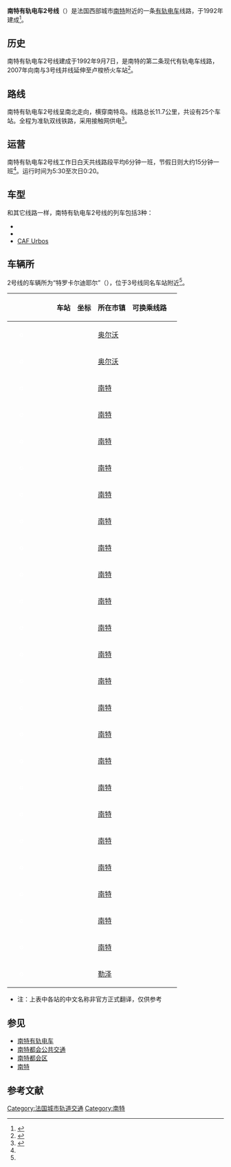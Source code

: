 {{Infobox rail line
|rail_name=南特有轨电车2号线<br>{{lang|fr|Ligne 2 du tramway de Nantes}}<br>{{法国交通标志/南特|tram}} {{法国交通标志/南特|2}}
|banner_color=#FFFFFF
|logo_filename=
|logo_width=
|image = Alsthom TFS n°336 École Centrale Audencia.jpg
|caption=南特有轨电车2号线
|service_type=[[城市轨道交通系统|城市轨道交通]]
|network=[[南特有轨电车|南特有轨电车]]
|status=运营中
|locale={{FRA}}[[南特都会区|南特都会区]]
|start=[[奥尔沃|奥尔沃]]-大谷<br>[[勒泽|勒泽]]-卢梭桥火车站
|stations=25
|begin_operation=1992年9月7日
|operator=[[南特都会公共交通|南特都会公共交通]]
|depot=特罗卡尔迪耶尔
|system_length=11.7km
|线路类型=地面
|lines=[[双线铁路|双线]]
|track_gauge=准轨
|electrified=
|fleet_size=
|max_speed=
|route_map=
}}

'''南特有轨电车2号线'''（{{lang-fr|Ligne 2 du tramway de Nantes}}）是法国西部城市[[南特|南特]]附近的一条[[有轨电车|有轨电车]]线路，于1992年建成<ref name="info">{{Cite web|url=https://www.tan.fr/fr/plans|title=Des plans|accessdate=2020-07-29|author=tan.fr|language=fr|publisher=tan.fr|archive-date=2020-07-14|archive-url=https://web.archive.org/web/20200714124212/https://www.tan.fr/fr/plans|dead-url=yes}}</ref>。

==历史==

南特有轨电车2号线建成于1992年9月7日，是南特的第二条现代有轨电车线路，2007年向南与3号线并线延伸至卢梭桥火车站<ref>{{Cite web|url=https://www.20minutes.fr/nantes/176441-20070827-tram-remet-pendules-a-heure|title=Le tram remet ses pendules à l'heure|date=2007-08-27|accessdate=2020-07-29|author=20minutes.fr|language=fr|publisher=20minutes.fr}}</ref>。

==路线==
南特有轨电车2号线呈南北走向，横穿南特岛。线路总长11.7公里，共设有25个车站。全程为准轨双线铁路，采用接触网供电<ref name="plan">{{Cite web|url=http://cartometro.com/cartes/tram-nantes/|title=carto metro|accessdate=2020-07-29|author=carto.metro.free.fr|language=fr|publisher=carto.metro.free.fr|archive-date=2020-05-16|archive-url=https://web.archive.org/web/20200516030737/http://cartometro.com/cartes/tram-nantes/|dead-url=no}}</ref>。

==运营==

南特有轨电车2号线工作日白天共线路段平均6分钟一班，节假日则大约15分钟一班<ref name="info"/>。运行时间为5:30至次日0:20。

==车型==
和其它线路一样，南特有轨电车2号线的列车包括3种：

* {{link-fr|法兰西标准有轨电车|Tramway français standard}}
* {{link-fr|庞巴迪Incentro|Bombardier Incentro}}
* [[CAF_Urbos|CAF Urbos]]

==车辆所==
2号线的车辆所为“特罗卡尔迪耶尔”（{{lang|fr|Trocardière}}），位于3号线同名车站附近<ref name="plan"/>。

{| cellspacing=0 cellpadding=2 border="0" style="border: 1px solid #999; background-color:#FFFFFF; text-align: center"
|- bgcolor="#CCCCCC"
! !! !! !! !! !! 车站 !! 坐标 !! 所在市镇 !! 可换乘线路 !! 
|-
| bgcolor="#ffffff"|  || bgcolor="#e2001a" |<span style="color:white">'''o'''</span> || bgcolor="#ffffff"| || bgcolor="#ffffff" |  || bgcolor="#ffffff"| 
|'''{{Arret|奥尔沃大谷|Orvault-Grand Val}}'''
| style="font-size:xx-small" | {{coord|47.261843|-1.592185|region:FR_type:landmark_scale:1000|format=dms|display=inline|name=Orvault-Grand Val}}
| [[奥尔沃|奥尔沃]]
| {{法国交通标志/南特|bus}} {{法国交通标志/南特|50}} {{法国交通标志/南特|79}} {{法国交通标志/南特|89}}
|- bgcolor="#efefef"
| bgcolor="#ffffff"|  || bgcolor="#e2001a" |<span style="color:white">'''o'''</span> || bgcolor="#ffffff"| || bgcolor="#ffffff" |  || bgcolor="#ffffff"| 
| {{Arret|勒卡尔多|Le Cardo}}
| style="font-size:xx-small" | {{coord|47.261867|-1.584206|region:FR_type:landmark_scale:1000|format=dms|display=inline|name=Le Cardo}}
| [[奥尔沃|奥尔沃]]
| {{法国交通标志/南特|bus}} {{法国交通标志/南特|c2}} {{法国交通标志/南特|50}} {{法国交通标志/南特|59}} {{法国交通标志/南特|89}}<br>{{法国交通数据|car|44}}
|-
| bgcolor="#ffffff"|  || bgcolor="#e2001a" |<span style="color:white">'''o'''</span> || bgcolor="#ffffff"| || bgcolor="#ffffff" |  || bgcolor="#ffffff"| 
|  {{Arret|勒内·卡桑|René Cassin}}
| style="font-size:xx-small" | {{coord|47.264210|-1.576192|region:FR_type:landmark_scale:1000|format=dms|display=inline|name=René Cassin}}
| [[南特|南特]]
| {{法国交通标志/南特|bus}} {{法国交通标志/南特|c2}} {{法国交通标志/南特|50}} {{法国交通标志/南特|96}}
| 
|- bgcolor="#efefef"
| bgcolor="#ffffff"|  || bgcolor="#e2001a" |<span style="color:white">'''o'''</span> || bgcolor="#ffffff"| || bgcolor="#ffffff" |  || bgcolor="#ffffff"| 
| {{Arret|英格兰橡树|Chêne des Anglais}}
| style="font-size:xx-small" | {{coord|47.261426|-1.573278|region:FR_type:landmark_scale:1000|format=dms|display=inline|name=Chêne des Anglais}}
| [[南特|南特]]
| {{法国交通标志/南特|bus}} {{法国交通标志/南特|c2}} {{法国交通标志/南特|96}}
|-
| bgcolor="#ffffff"|  || bgcolor="#e2001a" |<span style="color:white">'''o'''</span> || bgcolor="#ffffff"| || bgcolor="#ffffff" |  || bgcolor="#ffffff"| 
| {{Arret|桑托斯·迪蒙|Santos Dumont}}
| style="font-size:xx-small" | {{coord|47.259472|-1.568130|region:FR_type:landmark_scale:1000|format=dms|display=inline|name=Santos Dumont}}
| [[南特|南特]]
| {{法国交通标志/南特|bus}} {{法国交通标志/南特|96}}
|- bgcolor="#efefef"
| bgcolor="#ffffff"|  || bgcolor="#e2001a" |<span style="color:white">'''o'''</span> || bgcolor="#ffffff"| || bgcolor="#ffffff" |  || bgcolor="#ffffff"| 
| {{Arret|布瓦西耶尔|Boissière}}
| style="font-size:xx-small" | {{coord|47.255095|-1.565897|region:FR_type:landmark_scale:1000|format=dms|display=inline|name=Boissière}}
| [[南特|南特]]
| {{法国交通标志/南特|bus}} {{法国交通标志/南特|96}}
|-
| bgcolor="#ffffff"|  || bgcolor="#e2001a" |<span style="color:white">'''o'''</span> || bgcolor="#ffffff"| || bgcolor="#ffffff" |  || bgcolor="#ffffff"| 
| {{Arret|布若尼耶尔|Bourgeonnière}}
| style="font-size:xx-small" | {{coord|47.253215|-1.559804|region:FR_type:landmark_scale:1000|format=dms|display=inline|name=Bourgeonnière}}
| [[南特|南特]]
| {{法国交通标志/南特|bus}} {{法国交通标志/南特|26}} {{法国交通标志/南特|86}}
|- bgcolor="#efefef"
| bgcolor="#ffffff"|  || bgcolor="#e2001a" |<span style="color:white">'''o'''</span> || bgcolor="#ffffff"| || bgcolor="#ffffff" |  || bgcolor="#ffffff"| 
| {{Arret|施密特院长|Recteur Schmitt}}
| style="font-size:xx-small" | {{coord|47.252045|-1.552875|region:FR_type:landmark_scale:1000|format=dms|display=inline|name=Recteur Schmitt}}
| [[南特|南特]]
| {{法国交通标志/南特|bus}} {{法国交通标志/南特|26}} {{法国交通标志/南特|66}} {{法国交通标志/南特|75}} {{法国交通标志/南特|80}} {{法国交通标志/南特|86}} {{法国交通标志/南特|e5}} {{法国交通标志/南特|ln}} {{法国交通标志/南特|lc}}
|-
| bgcolor="#ffffff"|  || bgcolor="#e2001a" |<span style="color:white">'''o'''</span> || bgcolor="#ffffff"| || bgcolor="#ffffff" |  || bgcolor="#ffffff"| 
| '''{{Arret|中央理工-商学院|École Centrale-Audencia}}'''
| style="font-size:xx-small" | {{coord|47.248648|-1.551244|region:FR_type:landmark_scale:1000|format=dms|display=inline|name=École Centrale-Audencia}}
| [[南特|南特]]
| {{法国交通标志/南特|bus}} {{法国交通标志/南特|c20}} {{法国交通标志/南特|66}} {{法国交通标志/南特|75}} {{法国交通标志/南特|80}} {{法国交通标志/南特|e5}}
|- bgcolor="#efefef"
| bgcolor="#ffffff"|  || bgcolor="#e2001a" |<span style="color:white">'''o'''</span> || bgcolor="#ffffff"| || bgcolor="#ffffff" |  || bgcolor="#ffffff"| 
| {{Arret|大学城|Facultés}}
| style="font-size:xx-small" | {{coord|47.245760|-1.555205|region:FR_type:landmark_scale:1000|format=dms|display=inline|name=Facultés}}
| [[南特|南特]]
| {{法国交通标志/南特|bus}} {{法国交通标志/南特|75}} {{法国交通标志/南特|ln}} {{法国交通标志/南特|lc}}
|-
| bgcolor="#ffffff"|  || bgcolor="#e2001a" |<span style="color:white">'''o'''</span> || bgcolor="#ffffff"| || bgcolor="#ffffff" |  || bgcolor="#ffffff"| 
| {{Arret|莫罗尼耶尔-小港|Morrhonnière-Petit Port}}
| style="font-size:xx-small" | {{coord|47.241549|-1.556457|region:FR_type:landmark_scale:1000|format=dms|display=inline|name=Morrhonnière-Petit Port}}
| [[南特|南特]]
| {{法国交通标志/南特|bus}} {{法国交通标志/南特|26}} {{法国交通标志/南特|ln}} {{法国交通标志/南特|lc}}
|- bgcolor="#efefef"
| bgcolor="#ffffff"|  || bgcolor="#e2001a" |<span style="color:white">'''o'''</span> || bgcolor="#ffffff"| || bgcolor="#ffffff" |  || bgcolor="#ffffff"| 
| {{Arret|米什莱-科学城|Michelet-Sciences}}
| style="font-size:xx-small" | {{coord|47.235167|-1.556591|region:FR_type:landmark_scale:1000|format=dms|display=inline|name=Michelet-Sciences}}
| [[南特|南特]]
| {{法国交通标志/南特|bus}} {{法国交通标志/南特|10}} {{法国交通标志/南特|23}} {{法国交通标志/南特|ln}} {{法国交通标志/南特|lc}}
|-
| bgcolor="#ffffff"|  || bgcolor="#e2001a" |<span style="color:white">'''o'''</span> || bgcolor="#ffffff"| || bgcolor="#ffffff" |  || bgcolor="#ffffff"| 
| {{Arret|圣费利克斯|Saint-Félix}}
| style="font-size:xx-small" | {{coord|47.231383|-1.556539|region:FR_type:landmark_scale:1000|format=dms|display=inline|name=Saint-Félix}}
| [[南特|南特]]
| {{法国交通标志/南特|bus}} {{法国交通标志/南特|ln}} {{法国交通标志/南特|lc}}
|- bgcolor="#efefef"
| bgcolor="#ffffff"|  || bgcolor="#e2001a" |<span style="color:white">'''o'''</span> || bgcolor="#ffffff"| || bgcolor="#ffffff" |  || bgcolor="#ffffff"| 
| {{Arret|莫特鲁日|Motte-Rouge}}
| style="font-size:xx-small" | {{coord|47.227830|-1.554122|region:FR_type:landmark_scale:1000|format=dms|display=inline|name=Motte-Rouge}}
| [[南特|南特]]
| 
|-
| bgcolor="#ffffff"|  || bgcolor="#e2001a" |<span style="color:white">'''o'''</span> || bgcolor="#ffffff"| || bgcolor="#ffffff" |  || bgcolor="#ffffff"| 
| {{Arret|圣米歇尔|Saint-Mihiel}}
| style="font-size:xx-small" | {{coord|47.223308|-1.553394|region:FR_type:landmark_scale:1000|format=dms|display=inline|name=Saint-Mihiel}}
| [[南特|南特]]
|
|- bgcolor="#efefef"
| bgcolor="#ffffff"|  || bgcolor="#e2001a" |<span style="color:white">'''o'''</span> || bgcolor="#ffffff"| || bgcolor="#ffffff" |  || bgcolor="#ffffff"| 
| {{Arret|五十人质|50 Otages}}
| style="font-size:xx-small" | {{coord|47.220051|-1.555719|region:FR_type:landmark_scale:1000|format=dms|display=inline|name=50 Otages}}
| [[南特|南特]]
| {{法国交通标志/南特|bus}} {{法国交通标志/南特|c2}} {{法国交通标志/南特|12}} {{法国交通标志/南特|23}} {{法国交通标志/南特|lo}}
|
|-
| bgcolor="#ffffff"|  || bgcolor="#e2001a" |<span style="color:white">'''o'''</span> || bgcolor="#ffffff"| || bgcolor="#ffffff" |  || bgcolor="#ffffff"| 
| {{Arret|马戏团广场|Place du Cirque}}
| style="font-size:xx-small" | {{coord|47.216968|-1.557092|region:FR_type:landmark_scale:1000|format=dms|display=inline|name=Place du Cirque}}
| [[南特|南特]]
| {{法国交通标志/南特|bus}} {{法国交通标志/南特|c1}} {{法国交通标志/南特|c2}} {{法国交通标志/南特|c6}} {{法国交通标志/南特|11}} {{法国交通标志/南特|12}} {{法国交通标志/南特|23}} {{法国交通标志/南特|lo}} {{法国交通标志/南特|ln}} {{法国交通标志/南特|lc}}<br>{{法国交通数据|car|44}}
|- bgcolor="#efefef"
| bgcolor="#ffffff"|  || bgcolor="#e2001a" |<span style="color:white">'''o'''</span> || bgcolor="#ffffff"| || bgcolor="#ffffff" |  || bgcolor="#ffffff"| 
| '''{{Arret|商业|Commerce}}'''
| style="font-size:xx-small" | {{coord|47.213652|-1.555864|region:FR_type:landmark_scale:1000|format=dms|display=inline|name=Commerce}}
| [[南特|南特]]
| {{法国交通标志/南特|tram}} {{法国交通标志/南特|1}} {{法国交通标志/南特|3}}<br>{{法国交通标志/南特|bus}} {{法国交通标志/南特|c2}} {{法国交通标志/南特|c3}} {{法国交通标志/南特|11}} {{法国交通标志/南特|26}} {{法国交通标志/南特|54}} {{法国交通标志/南特|机场}} {{法国交通标志/南特|lo}} {{法国交通标志/南特|ln}} {{法国交通标志/南特|lc}}
|
|-
| bgcolor="#ffffff"|  || bgcolor="#e2001a" |<span style="color:white">'''o'''</span> || bgcolor="#ffffff"| || bgcolor="#ffffff" |  || bgcolor="#ffffff"| 
| '''{{Arret|主宫医院|Hôtel-Dieu}}'''
| style="font-size:xx-small" | {{coord|47.211877|-1.553316|region:FR_type:landmark_scale:1000|format=dms|display=inline|name=Hôtel-Dieu}}
| [[南特|南特]]
| {{法国交通标志/南特|t3}}<br>{{法国交通标志/南特|c2}} {{法国交通标志/南特|c3}} {{法国交通标志/南特|机场}}
|- bgcolor="#efefef"
| bgcolor="#ffffff"|  || bgcolor="#e2001a" |<span style="color:white">'''o'''</span> || bgcolor="#ffffff"| || bgcolor="#ffffff" |  || bgcolor="#ffffff"| 
| '''{{Arret|艾梅·代尔吕|Aimé Delrue}}'''
| style="font-size:xx-small" | {{coord|47.209139|-1.550260|region:FR_type:landmark_scale:1000|format=dms|display=inline|name=Aimé Delrue}}
| [[南特|南特]]
|{{法国交通标志/南特|t3}}
|-
| bgcolor="#ffffff"|  || bgcolor="#e2001a" |<span style="color:white">'''o'''</span> || bgcolor="#ffffff"| || bgcolor="#ffffff" |  || bgcolor="#ffffff"| 
| '''{{Arret|樊尚·加什|Vincent Gâche}}'''
| style="font-size:xx-small" | {{coord|47.206515|-1.548323|region:FR_type:landmark_scale:1000|format=dms|display=inline|name=Vincent Gâche}}
| [[南特|南特]]
| {{法国交通标志/南特|t3}}<br>{{法国交通标志/南特|bus}} {{法国交通标志/南特|5}}
|
|- bgcolor="#efefef"
| bgcolor="#ffffff"|  || bgcolor="#e2001a" |<span style="color:white">'''o'''</span> || bgcolor="#ffffff"| || bgcolor="#ffffff" |  || bgcolor="#ffffff"| 
| '''{{Arret|瓦蒂尼|Wattignies}}'''
| style="font-size:xx-small" | {{coord|47.203967|-1.546495|region:FR_type:landmark_scale:1000|format=dms|display=inline|name=Wattignies}}
| [[南特|南特]]
| {{法国交通标志/南特|t3}}
|-
| bgcolor="#ffffff"|  || bgcolor="#e2001a" |<span style="color:white">'''o'''</span> || bgcolor="#ffffff"| || bgcolor="#ffffff" |  || bgcolor="#ffffff"| 
| '''{{Arret|芒然|Mangin}}'''
| style="font-size:xx-small" | {{coord|47.201736|-1.545078|region:FR_type:landmark_scale:1000|format=dms|display=inline|name=Mangin}}
| [[南特|南特]]
| {{法国交通标志/南特|t3}} <br> {{法国交通标志/南特|bus}} {{法国交通标志/南特|26}} {{法国交通标志/南特|lc}}
|
|- bgcolor="#efefef"
| bgcolor="#ffffff"|  || bgcolor="#e2001a" |<span style="color:white">'''o'''</span> || bgcolor="#ffffff"| || bgcolor="#ffffff" |  || bgcolor="#ffffff"| 
| '''{{Arret|皮尔米勒|Pirmil}}'''
| style="font-size:xx-small" | {{coord|47.196182|-1.542755|region:FR_type:landmark_scale:1000|format=dms|display=inline|name=Pirmil}}
| [[南特|南特]]
| {{法国交通标志/南特|t3}} <br> {{法国交通标志/南特|bus}} {{法国交通标志/南特|c4}} {{法国交通标志/南特|c9}} {{法国交通标志/南特|27}} {{法国交通标志/南特|28}} {{法国交通标志/南特|36}} {{法国交通标志/南特|42}} {{法国交通标志/南特|98}} {{法国交通标志/南特|e8}}
|-
| bgcolor="#ffffff"|  || bgcolor="#e2001a" |<span style="color:white">'''o'''</span> || bgcolor="#ffffff"| || bgcolor="#ffffff" |  || bgcolor="#ffffff"| 
| '''{{Arret|[[勒泽卢梭桥站#配套交通|卢梭桥火车站]]|Gare de Pont-Rousseau}}'''
| style="font-size:xx-small" | {{coord|47.193009|-1.549147|region:FR_type:landmark_scale:1000|format=dms|display=inline|name=Gare de Pont-Rousseau}}
| [[勒泽|勒泽]]
| 
|
|}

* 注：上表中各站的中文名称非官方正式翻译，仅供参考

==参见==
* [[南特有轨电车|南特有轨电车]]
* [[南特都会公共交通|南特都会公共交通]]
* [[南特都会区|南特都会区]]
* [[南特|南特]]

== 参考文献 ==
{{Reflist}}

[[Category:法国城市轨道交通|Category:法国城市轨道交通]]
[[Category:南特|Category:南特]]